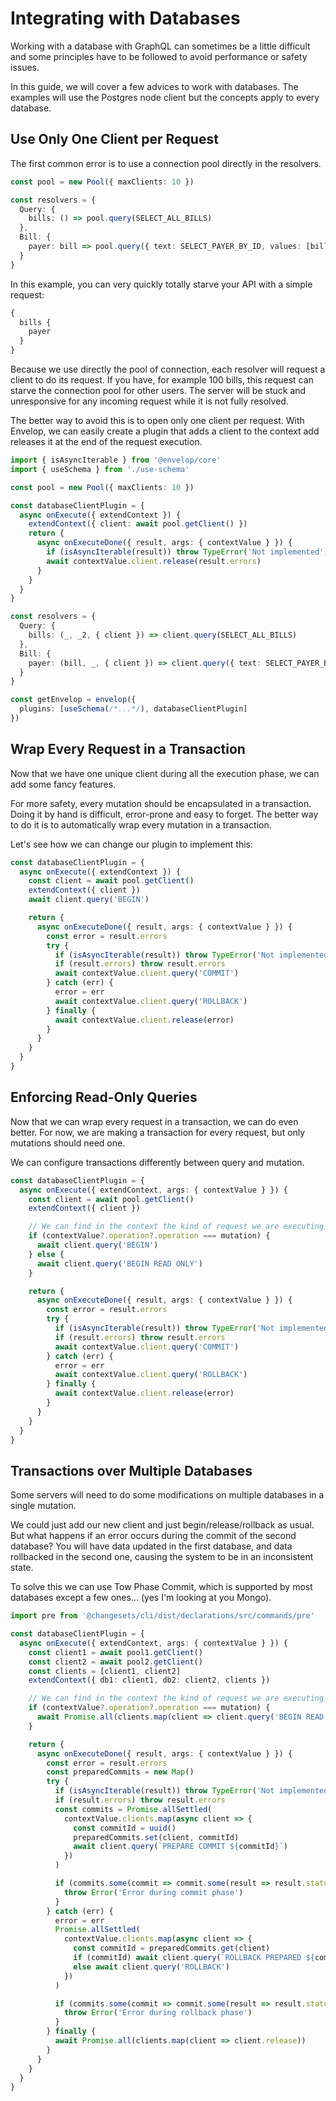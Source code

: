 # Integrating with Databases

Working with a database with GraphQL can sometimes be a little difficult and some principles have to be followed
to avoid performance or safety issues.

In this guide, we will cover a few advices to work with databases. The examples will use the Postgres node client but the concepts apply to every database.

## Use Only One Client per Request

The first common error is to use a connection pool directly in the resolvers.

```ts
const pool = new Pool({ maxClients: 10 })

const resolvers = {
  Query: {
    bills: () => pool.query(SELECT_ALL_BILLS)
  },
  Bill: {
    payer: bill => pool.query({ text: SELECT_PAYER_BY_ID, values: [bill.payer_id] })
  }
}
```

In this example, you can very quickly totally starve your API with a simple request:

```graphql
{
  bills {
    payer
  }
}
```

Because we use directly the pool of connection, each resolver will request a client to do its request.
If you have, for example 100 bills, this request can starve the connection pool for other users.
The server will be stuck and unresponsive for any incoming request while it is not fully resolved.

The better way to avoid this is to open only one client per request. With Envelop, we can easily create
a plugin that adds a client to the context add releases it at the end of the request execution.

```ts
import { isAsyncIterable } from '@envelop/core'
import { useSchema } from './use-schema'

const pool = new Pool({ maxClients: 10 })

const databaseClientPlugin = {
  async onExecute({ extendContext }) {
    extendContext({ client: await pool.getClient() })
    return {
      async onExecuteDone({ result, args: { contextValue } }) {
        if (isAsyncIterable(result)) throw TypeError('Not implemented')
        await contextValue.client.release(result.errors)
      }
    }
  }
}

const resolvers = {
  Query: {
    bills: (_, _2, { client }) => client.query(SELECT_ALL_BILLS)
  },
  Bill: {
    payer: (bill, _, { client }) => client.query({ text: SELECT_PAYER_BY_ID, values: [bill.payer_id] })
  }
}

const getEnvelop = envelop({
  plugins: [useSchema(/*...*/), databaseClientPlugin]
})
```

## Wrap Every Request in a Transaction

Now that we have one unique client during all the execution phase, we can add some fancy features.

For more safety, every mutation should be encapsulated in a transaction. Doing it by hand is difficult,
error-prone and easy to forget. The better way to do it is to automatically wrap every mutation in a transaction.

Let's see how we can change our plugin to implement this:

```ts
const databaseClientPlugin = {
  async onExecute({ extendContext }) {
    const client = await pool.getClient()
    extendContext({ client })
    await client.query('BEGIN')

    return {
      async onExecuteDone({ result, args: { contextValue } }) {
        const error = result.errors
        try {
          if (isAsyncIterable(result)) throw TypeError('Not implemented')
          if (result.errors) throw result.errors
          await contextValue.client.query('COMMIT')
        } catch (err) {
          error = err
          await contextValue.client.query('ROLLBACK')
        } finally {
          await contextValue.client.release(error)
        }
      }
    }
  }
}
```

## Enforcing Read-Only Queries

Now that we can wrap every request in a transaction, we can do even better.
For now, we are making a transaction for every request, but only mutations should need one.

We can configure transactions differently between query and mutation.

```ts
const databaseClientPlugin = {
  async onExecute({ extendContext, args: { contextValue } }) {
    const client = await pool.getClient()
    extendContext({ client })

    // We can find in the context the kind of request we are executing
    if (contextValue?.operation?.operation === mutation) {
      await client.query('BEGIN')
    } else {
      await client.query('BEGIN READ ONLY')
    }

    return {
      async onExecuteDone({ result, args: { contextValue } }) {
        const error = result.errors
        try {
          if (isAsyncIterable(result)) throw TypeError('Not implemented')
          if (result.errors) throw result.errors
          await contextValue.client.query('COMMIT')
        } catch (err) {
          error = err
          await contextValue.client.query('ROLLBACK')
        } finally {
          await contextValue.client.release(error)
        }
      }
    }
  }
}
```

## Transactions over Multiple Databases

Some servers will need to do some modifications on multiple databases in a single mutation.

We could just add our new client and just begin/release/rollback as usual. But what happens if an error occurs
during the commit of the second database? You will have data updated in the first database, and data rollbacked
in the second one, causing the system to be in an inconsistent state.

To solve this we can use Tow Phase Commit, which is supported by most databases except a few ones...
(yes I'm looking at you Mongo).

```ts
import pre from '@changesets/cli/dist/declarations/src/commands/pre'

const databaseClientPlugin = {
  async onExecute({ extendContext, args: { contextValue } }) {
    const client1 = await pool1.getClient()
    const client2 = await pool2.getClient()
    const clients = [client1, client2]
    extendContext({ db1: client1, db2: client2, clients })

    // We can find in the context the kind of request we are executing
    if (contextValue?.operation?.operation === mutation) {
      await Promise.all(clients.map(client => client.query('BEGIN READ ONLY')))
    }

    return {
      async onExecuteDone({ result, args: { contextValue } }) {
        const error = result.errors
        const preparedCommits = new Map()
        try {
          if (isAsyncIterable(result)) throw TypeError('Not implemented')
          if (result.errors) throw result.errors
          const commits = Promise.allSettled(
            contextValue.clients.map(async client => {
              const commitId = uuid()
              preparedCommits.set(client, commitId)
              await client.query(`PREPARE COMMIT ${commitId}`)
            })
          )

          if (commits.some(commit => commit.some(result => result.status === 'rejected'))) {
            throw Error('Error during commit phase')
          }
        } catch (err) {
          error = err
          Promise.allSettled(
            contextValue.clients.map(async client => {
              const commitId = preparedCommits.get(client)
              if (commitId) await client.query(`ROLLBACK PREPARED ${commitId}`)
              else await client.query('ROLLBACK')
            })
          )

          if (commits.some(commit => commit.some(result => result.status === 'rejected'))) {
            throw Error('Error during rollback phase')
          }
        } finally {
          await Promise.all(clients.map(client => client.release))
        }
      }
    }
  }
}
```
